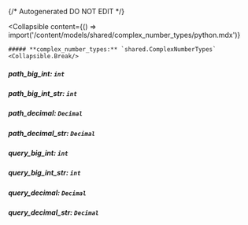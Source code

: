 {/* Autogenerated DO NOT EDIT  */}

<Collapsible
    content={() => import('/content/models/shared/complex_number_types/python.mdx')}
>
    ##### **complex_number_types:** `shared.ComplexNumberTypes`
    <Collapsible.Break/>
</Collapsible>

##### **path_big_int:** `int`

##### **path_big_int_str:** `int`

##### **path_decimal:** `Decimal`

##### **path_decimal_str:** `Decimal`

##### **query_big_int:** `int`

##### **query_big_int_str:** `int`

##### **query_decimal:** `Decimal`

##### **query_decimal_str:** `Decimal`

